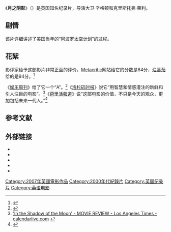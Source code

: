 {{电影信息框
| 片名     = 月之阴影
| 电影原名 = ''{{lang|en|In the Shadow of the Moon}}''
| 图像     = In the Shadow of the Moon poster.jpg
| 图像说明 = 海报
| 导演     = 大卫·辛格顿<br>克里斯托弗·莱利
| 监制     = 
| 制片     = 邓肯·科普<br>克里斯托弗·莱利<br>莎拉·金塞拉<br>朱莉·古德曼<br>约翰·巴特瑟克
| 编剧     = 
| 原著     = 
| 主演     = 
| 配乐     = 菲利普·谢泼德
| 摄影     = 克莱夫·诺斯
| 剪辑     = 大卫·费海德
| 制片商   = 
| 发行商   = 维特高电影公司
| 上映日期 = {{Film date|2007|11|2|英国}}
| 片长     = 100分钟
| 产地     = {{UK}}
| 语言     = 英文
| 预算     = 
| 票房     = 
| 前集     = 
| 续集     = 
| 中国大陆片名= 
| 港澳片名 = 
| 新马片名 = 
| 台湾片名 = 
}}
《'''月之阴影'''》（{{lang-en|''In the Shadow of the Moon''}}）是英国知名纪录片，导演大卫·辛格顿和克里斯托弗·莱利。

==剧情==
该片详细讲述了[[美国科技|美国]]当年的“[[阿波罗计划|阿波罗太空计划]]”的过程。

== 花絮 ==
影评家给予这部影片非常正面的评价，[[Metacritic|Metacritic]]网站给它的分数是84分，[[烂番茄|烂番茄]]给的是94分。<ref>{{cite web |url=http://www.metacritic.com/video/titles/shadowofthemoon |title=Reviews |publisher=[[Metacritic|Metacritic]] |access-date=2014-04-01 |archive-date=2010-06-28 |archive-url=https://web.archive.org/web/20100628041455/http://www.metacritic.com/video/titles/shadowofthemoon |dead-url=no }}</ref>

《[[娱乐周刊|娱乐周刊]]》给了它一个“A”。<ref>{{cite news | url=http://www.ew.com/ew/article/0,,20053781,00.html | work=Entertainment Weekly | title=Movie Review: In the Shadow of the Moon | date=August 29, 2007 | accessdate=2014-04-01 | archive-date=2014-11-07 | archive-url=https://web.archive.org/web/20141107020047/http://www.ew.com/ew/article/0,,20053781,00.html | dead-url=no }}</ref>《[[洛杉矶时报|洛杉矶时报]]》说它“用智慧和情感灌注的新鲜和引人注目的电影”。<ref>[http://www.calendarlive.com/movies/reviews/cl-et-shadow7sep07,0,7720728.story?coll=cl-mreview 'In the Shadow of the Moon' - MOVIE REVIEW - Los Angeles Times - calendarlive.com<!-- Bot generated title -->] {{webarchive|url=https://web.archive.org/web/20100701093456/http://www.calendarlive.com/movies/reviews/cl-et-shadow7sep07,0,7720728.story?coll=cl-mreview |date=2010-07-01 }}</ref>《[[荷里活報道|荷里活報道]]》说“这部电影的价值，不只是今天的观众，更加包括未来一代人。”<ref>{{cite news|url=http://www.hollywoodreporter.com/hr/film/reviews/article_display.jsp?&rid=9772 |title=The Hollywood Reporter |deadurl=yes |archiveurl=https://web.archive.org/web/20071011073017/http://www.hollywoodreporter.com/hr/film/reviews/article_display.jsp?&rid=9772 |archivedate=2007-10-11 }} </ref>

==参考文献==
{{reflist}}

== 外部链接==
* {{douban}}
* {{Mtime|58878}}
* {{IMDb title|0925248|月之阴影}}
* {{AllRovi movie|382528|月之阴影}}
* {{rotten Tomatoes|1174399-in_the_shadow_of_the_moon|月之阴影}}

{{DEFAULTSORT:Y月之阴影}}
[[Category:2007年英國電影作品|Category:2007年英國電影作品]]
[[Category:2000年代紀錄片|Category:2000年代紀錄片]]
[[Category:英国纪录片|Category:英国纪录片]]
[[Category:英语电影|Category:英语电影]]